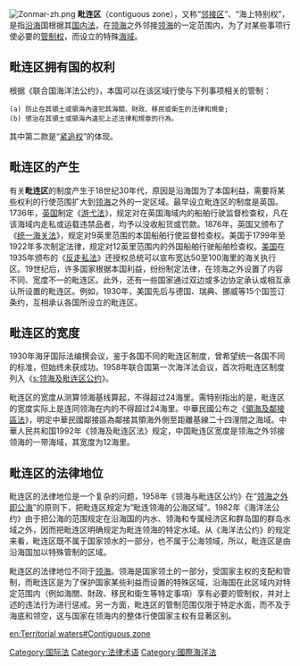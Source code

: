 {{Unreferenced|time=2020-10-10T01:56:33+00:00}}
[[File:Zonmar-zh.png|thumb]]
'''毗连区'''（contiguous zone），又称“[[邻接区|邻接区]]”、“海上特别权”，是指[[沿海|沿海]]国根据其[[国内法|国内法]]，在[[领海|领海]]之外邻接[[领海|领海]]的一定范围内，为了对某些事项行使必要的[[管制权|管制权]]，而设立的特殊[[海域|海域]]。

== 毗连区拥有国的权利 ==
根据《联合国海洋法公约》，本国可以在该区域行使与下列事项相关的管制：
 (a) 防止在其領土或領海內違犯其海關、財政、移民或衛生的法律和規章;
 (b) 懲治在其領土或領海內違犯上述法律和規章的行為。
其中第二款是“[[紧追权|紧追权]]”的体现。

== 毗连区的产生 ==

有关'''毗连区'''的制度产生于18世纪30年代，原因是沿海国为了本国利益，需要将某些权利的行使范围扩大到[[领海|领海]]之外的一定区域。最早设立毗连区的制度是英国。1736年，[[英国|英国]]制定《[[游弋法|游弋法]]》，规定对在英国海域内的船舶行驶监督检查权，凡在该海域内走私或运载违禁品者，均予以没收船货或罚款。1876年，英国又颁布了《[[统一海关法|统一海关法]]》，规定对9英里范围的本国船舶行使监督检查权。美国于1799年至1922年多次制定法律，规定对12英里范围内的外国船舶行驶船舶检查权。[[美国|美国]]在1935年颁布的《[[反走私法|反走私法]]》还授权总统可以宣布宽达50至100海里的海关执行区。19世纪后，许多国家根据本国利益，纷纷制定法律，在领海之外设置了内容不同、宽度不一的毗连区。此外，还有一些国家通过双边或多边协定承认或相互承认所设置的毗连区。例如，1930年，美国先后与德国、瑞典、挪威等15个国签订条约，互相承认各国所设立的毗连区。

== 毗连区的宽度 ==
1930年海牙国际法编撰会议，鉴于各国不同的毗连区制度，曾希望统一各国不同的标准，但始终未获成功。1958年联合国第一次海洋法会议，首次将毗连区制度列入《[[s:领海及毗连区公约|s:领海及毗连区公约]]》。

毗连区的宽度从测算领海基线算起，不得超过24海里。需特别指出的是，毗连区的宽度实际上是连同领海在内的不得超过24海里。中華民國公布之《[[中華民國領海及鄰接區法|領海及鄰接區法]]》，明定中華民國鄰接區為鄰接其領海外側至距離基線二十四浬間之海域。中華人民共和国1992年《领海及毗连区法》规定，中国毗连区宽度是领海之外邻接领海的一带海域，其宽度为12海里。

== 毗连区的法律地位 ==
毗连区的法律地位是一个复杂的问题，1958年《领海与毗连区公约》在“[[领海之外即公海|领海之外即公海]]”的原则下，把毗连区规定为“毗连领海的公海区域”。1982年《海洋法公约》由于把公海的范围规定在沿海国的内水、领海和专属经济区和群岛国的群岛水域之外，因而把毗连区明确规定为毗连领海的特定水域。从《海洋法公约》的规定来看，毗连区既不属于国家领水的一部分，也不属于公海领域，所以，毗连区是由沿海国加以特殊管制的区域。

毗连区的法律地位不同于[[领海|领海]]。领海是国家领土的一部分，受国家主权的支配和管制，而毗连区是为了保护国家某些利益而设置的特殊区域，沿海国在此区域内对特定范围内（例如海關、財政、移民和衛生等特定事項）享有必要的管制权，并对上述的违法行为进行惩戒。另一方面，毗连区的管制范围仅限于特定水面，而不及于海底和领空，这与国家在领海内的整体行使国家主权有显著区别。

[[Category:国际法|Category:国际法]]
[[Category:法律术语|Category:法律术语]]
[[Category:國際海洋法|Category:國際海洋法]]
[[en:Territorial_waters#Contiguous_zone|en:Territorial waters#Contiguous zone]]